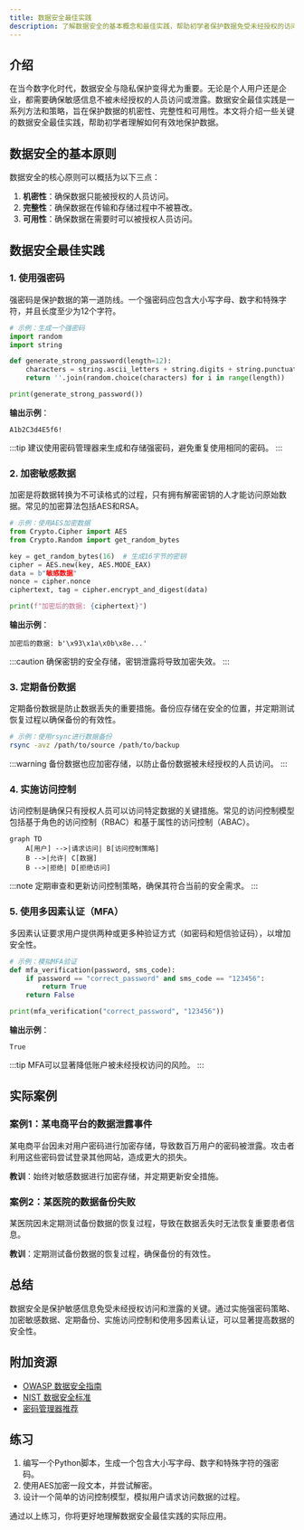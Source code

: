 ```yaml
---
title: 数据安全最佳实践
description: 了解数据安全的基本概念和最佳实践，帮助初学者保护数据免受未经授权的访问和泄露。
---
```


## 介绍

在当今数字化时代，数据安全与隐私保护变得尤为重要。无论是个人用户还是企业，都需要确保敏感信息不被未经授权的人员访问或泄露。数据安全最佳实践是一系列方法和策略，旨在保护数据的机密性、完整性和可用性。本文将介绍一些关键的数据安全最佳实践，帮助初学者理解如何有效地保护数据。

## 数据安全的基本原则

数据安全的核心原则可以概括为以下三点：

1. **机密性**：确保数据只能被授权的人员访问。
2. **完整性**：确保数据在传输和存储过程中不被篡改。
3. **可用性**：确保数据在需要时可以被授权人员访问。

## 数据安全最佳实践

### 1. 使用强密码

强密码是保护数据的第一道防线。一个强密码应包含大小写字母、数字和特殊字符，并且长度至少为12个字符。

```python
# 示例：生成一个强密码
import random
import string

def generate_strong_password(length=12):
    characters = string.ascii_letters + string.digits + string.punctuation
    return ''.join(random.choice(characters) for i in range(length))

print(generate_strong_password())
```

**输出示例**：
```
A1b2C3d4E5f6!
```

:::tip
建议使用密码管理器来生成和存储强密码，避免重复使用相同的密码。
:::

### 2. 加密敏感数据

加密是将数据转换为不可读格式的过程，只有拥有解密密钥的人才能访问原始数据。常见的加密算法包括AES和RSA。

```python
# 示例：使用AES加密数据
from Crypto.Cipher import AES
from Crypto.Random import get_random_bytes

key = get_random_bytes(16)  # 生成16字节的密钥
cipher = AES.new(key, AES.MODE_EAX)
data = b"敏感数据"
nonce = cipher.nonce
ciphertext, tag = cipher.encrypt_and_digest(data)

print(f"加密后的数据: {ciphertext}")
```

**输出示例**：
```
加密后的数据: b'\x93\x1a\x0b\x8e...'
```

:::caution
确保密钥的安全存储，密钥泄露将导致加密失效。
:::

### 3. 定期备份数据

定期备份数据是防止数据丢失的重要措施。备份应存储在安全的位置，并定期测试恢复过程以确保备份的有效性。

```bash
# 示例：使用rsync进行数据备份
rsync -avz /path/to/source /path/to/backup
```

:::warning
备份数据也应加密存储，以防止备份数据被未经授权的人员访问。
:::

### 4. 实施访问控制

访问控制是确保只有授权人员可以访问特定数据的关键措施。常见的访问控制模型包括基于角色的访问控制（RBAC）和基于属性的访问控制（ABAC）。

```mermaid
graph TD
    A[用户] -->|请求访问| B[访问控制策略]
    B -->|允许| C[数据]
    B -->|拒绝| D[拒绝访问]
```

:::note
定期审查和更新访问控制策略，确保其符合当前的安全需求。
:::

### 5. 使用多因素认证（MFA）

多因素认证要求用户提供两种或更多种验证方式（如密码和短信验证码），以增加安全性。

```python
# 示例：模拟MFA验证
def mfa_verification(password, sms_code):
    if password == "correct_password" and sms_code == "123456":
        return True
    return False

print(mfa_verification("correct_password", "123456"))
```

**输出示例**：
```
True
```

:::tip
MFA可以显著降低账户被未经授权访问的风险。
:::

## 实际案例

### 案例1：某电商平台的数据泄露事件

某电商平台因未对用户密码进行加密存储，导致数百万用户的密码被泄露。攻击者利用这些密码尝试登录其他网站，造成更大的损失。

**教训**：始终对敏感数据进行加密存储，并定期更新安全措施。

### 案例2：某医院的数据备份失败

某医院因未定期测试备份数据的恢复过程，导致在数据丢失时无法恢复重要患者信息。

**教训**：定期测试备份数据的恢复过程，确保备份的有效性。

## 总结

数据安全是保护敏感信息免受未经授权访问和泄露的关键。通过实施强密码策略、加密敏感数据、定期备份、实施访问控制和使用多因素认证，可以显著提高数据的安全性。

## 附加资源

- [OWASP 数据安全指南](https://owasp.org/www-project-data-security/)
- [NIST 数据安全标准](https://www.nist.gov/cybersecurity)
- [密码管理器推荐](https://www.lastpass.com/)

## 练习

1. 编写一个Python脚本，生成一个包含大小写字母、数字和特殊字符的强密码。
2. 使用AES加密一段文本，并尝试解密。
3. 设计一个简单的访问控制模型，模拟用户请求访问数据的过程。

通过以上练习，你将更好地理解数据安全最佳实践的实际应用。